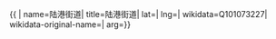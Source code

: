 {{ {{{1|PRC admin/showdata}}}|
name=陆港街道|
title=陆港街道|
lat=|
lng=|
wikidata=Q101073227|
wikidata-original-name=|
arg={{{arg|}}}}}